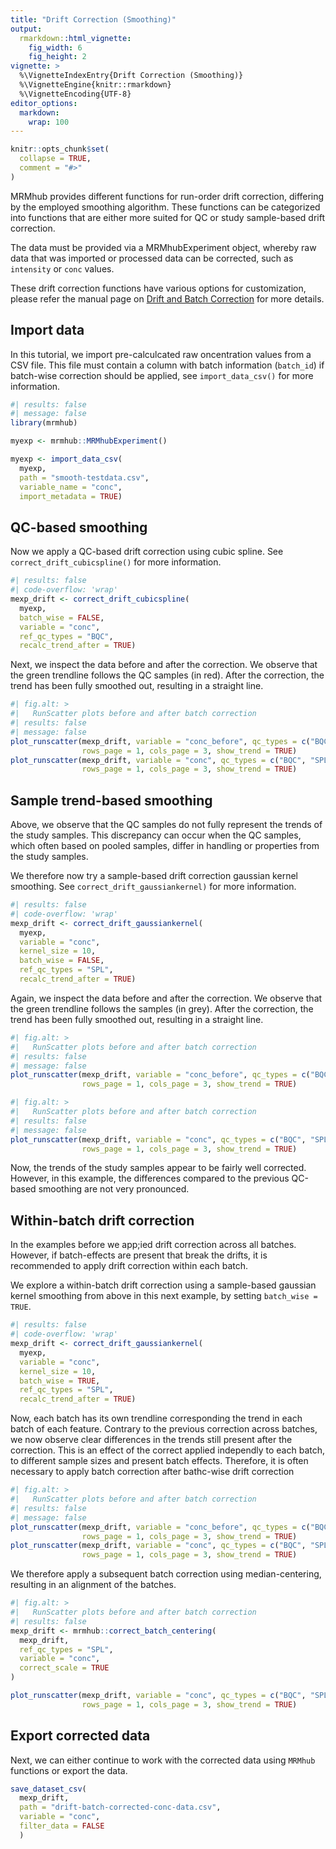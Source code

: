 ```yaml
---
title: "Drift Correction (Smoothing)"
output: 
  rmarkdown::html_vignette:
    fig_width: 6
    fig_height: 2
vignette: >
  %\VignetteIndexEntry{Drift Correction (Smoothing)}
  %\VignetteEngine{knitr::rmarkdown}
  %\VignetteEncoding{UTF-8}
editor_options: 
  markdown: 
    wrap: 100
---
```


```r
knitr::opts_chunk$set(
  collapse = TRUE,
  comment = "#>"
)

```

MRMhub provides different functions for run-order drift correction, differing by the employed
smoothing algorithm. These functions can be categorized into functions that are either more suited
for QC or study sample-based drift correction.

The data must be provided via a MRMhubExperiment object, whereby raw data that was imported or
processed data can be corrected, such as `intensity` or `conc` values.

These drift correction functions have various options for customization, please refer the manual
page on [Drift and Batch Correction](07_driftbatchcorr.html) for more details.

## Import data

In this tutorial, we import pre-calculcated raw oncentration values from a CSV file. This file must
contain a column with batch information (`batch_id`) if batch-wise correction should be applied, see
`import_data_csv()` for more information.

```r
#| results: false  
#| message: false
library(mrmhub)

myexp <- mrmhub::MRMhubExperiment()

myexp <- import_data_csv(
  myexp,
  path = "smooth-testdata.csv", 
  variable_name = "conc", 
  import_metadata = TRUE)
```

## QC-based smoothing

Now we apply a QC-based drift correction using cubic spline. See `correct_drift_cubicspline()` for
more information.

```r
#| results: false  
#| code-overflow: 'wrap'
mexp_drift <- correct_drift_cubicspline(
  myexp,
  batch_wise = FALSE,
  variable = "conc",
  ref_qc_types = "BQC",
  recalc_trend_after = TRUE)
```

Next, we inspect the data before and after the correction. We observe that the green trendline
follows the QC samples (in red). After the correction, the trend has been fully smoothed out,
resulting in a straight line.

```r
#| fig.alt: >
#|   RunScatter plots before and after batch correction
#| results: false 
#| message: false
plot_runscatter(mexp_drift, variable = "conc_before", qc_types = c("BQC", "SPL"),
                rows_page = 1, cols_page = 3, show_trend = TRUE)
plot_runscatter(mexp_drift, variable = "conc", qc_types = c("BQC", "SPL"),
                rows_page = 1, cols_page = 3, show_trend = TRUE)
```

## Sample trend-based smoothing

Above, we observe that the QC samples do not fully represent the trends of the study samples. This
discrepancy can occur when the QC samples, which often based on pooled samples, differ in handling
or properties from the study samples.

We therefore now try a sample-based drift correction gaussian kernel smoothing. See
`correct_drift_gaussiankernel)` for more information.

```r
#| results: false  
#| code-overflow: 'wrap'
mexp_drift <- correct_drift_gaussiankernel(
  myexp,
  variable = "conc",
  kernel_size = 10,
  batch_wise = FALSE,
  ref_qc_types = "SPL",
  recalc_trend_after = TRUE)

```

Again, we inspect the data before and after the correction. We observe that the green trendline
follows the samples (in grey). After the correction, the trend has been fully smoothed out,
resulting in a straight line.

```r
#| fig.alt: >
#|   RunScatter plots before and after batch correction
#| results: false 
#| message: false
plot_runscatter(mexp_drift, variable = "conc_before", qc_types = c("BQC", "SPL"),
                rows_page = 1, cols_page = 3, show_trend = TRUE)

```

```r
#| fig.alt: >
#|   RunScatter plots before and after batch correction
#| results: false 
#| message: false
plot_runscatter(mexp_drift, variable = "conc", qc_types = c("BQC", "SPL"),
                rows_page = 1, cols_page = 3, show_trend = TRUE)    
```
Now, the trends of the study samples appear to be fairly well corrected. However, in this example,
the differences compared to the previous QC-based smoothing are not very pronounced.

## Within-batch drift correction

In the examples before we app;ied drift correction across all batches. However, if batch-effects are
present that break the drifts, it is recommended to apply drift correction within each batch.

We explore a within-batch drift correction using a sample-based gaussian kernel smoothing from above
in this next example, by setting `batch_wise = TRUE`.

```r
#| results: false  
#| code-overflow: 'wrap'
mexp_drift <- correct_drift_gaussiankernel(
  myexp,
  variable = "conc",
  kernel_size = 10,
  batch_wise = TRUE,
  ref_qc_types = "SPL",
  recalc_trend_after = TRUE)
```

Now, each batch has its own trendline corresponding the trend in each batch of each feature.
Contrary to the previous correction across batches, we now observe clear differences in the trends
still present after the correction. This is an effect of the correct applied independly to each
batch, to different sample sizes and present batch effects. Therefore, it is often necessary to
apply batch correction after bathc-wise drift correction

```r
#| fig.alt: >
#|   RunScatter plots before and after batch correction
#| results: false 
#| message: false
plot_runscatter(mexp_drift, variable = "conc_before", qc_types = c("BQC", "SPL"),
                rows_page = 1, cols_page = 3, show_trend = TRUE)
plot_runscatter(mexp_drift, variable = "conc", qc_types = c("BQC", "SPL"),
                rows_page = 1, cols_page = 3, show_trend = TRUE)
```

We therefore apply a subsequent batch correction using median-centering, resulting in an alignment
of the batches.

```r
#| fig.alt: >
#|   RunScatter plots before and after batch correction
#| results: false 
mexp_drift <- mrmhub::correct_batch_centering(
  mexp_drift, 
  ref_qc_types = "SPL", 
  variable = "conc",
  correct_scale = TRUE
)

plot_runscatter(mexp_drift, variable = "conc", qc_types = c("BQC", "SPL"),
                rows_page = 1, cols_page = 3, show_trend = TRUE)
```

## Export corrected data

Next, we can either continue to work with the corrected data using `MRMhub` functions or export the
data.

```r
save_dataset_csv(
  mexp_drift, 
  path = "drift-batch-corrected-conc-data.csv", 
  variable = "conc", 
  filter_data = FALSE
  )
```
